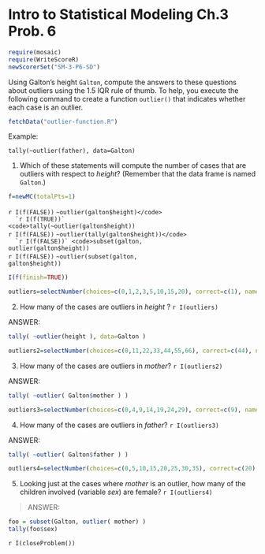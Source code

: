Intro to Statistical Modeling Ch.3 Prob. 6
========================================================
```r
require(mosaic)
require(WriteScoreR)
newScorerSet("SM-3-P6-SD")
```

Using Galton's height `Galton`, compute the answers to these
questions about outliers using the 1.5 IQR rule of
thumb.  To help, you execute the following command to create a function `outlier()` that indicates whether each case is an outlier. 

```r
fetchData("outlier-function.R")
```

Example:
```
tally(~outlier(father), data=Galton)
```

1. Which of these statements will compute the number of cases that
  are outliers with respect to *height*?  (Remember that the data
  frame is named `Galton`.)
```r
f=newMC(totalPts=1)
```
  `r I(f(FALSE))` <code>~outlier(galton$height)</code>     
  `r I(f(TRUE))` <code>tally(~outlier(galton$height))</code>     
  `r I(f(FALSE))` <code>~outlier(tally(galton$height))</code>     
  `r I(f(FALSE))` <code>subset(galton, outlier(galton$height))</code>     
  `r I(f(FALSE))` <code>~outlier(subset(galton, galton$height))</code>
```r
I(f(finish=TRUE))
```
 
```r
outliers=selectNumber(choices=c(0,1,2,3,5,10,15,20), correct=c(1), name="height", totalPts=1)
```
2. How many of the cases are outliers in *height* ? `r I(outliers)`

<aside>
ANSWER:         
```r
tally( ~outlier(height ), data=Galton )      
```
</aside>

```r
outliers2=selectNumber(choices=c(0,11,22,33,44,55,66), correct=c(44), name="mother", totalPts=1)
```
3. How many of the cases are outliers in *mother*? `r I(outliers2)`

<aside>
ANSWER:
```r
tally( ~outlier( Galton$mother ) )      
```
</aside>

```r
outliers3=selectNumber(choices=c(0,4,9,14,19,24,29), correct=c(9), name="father", totalPts=1)
```
4. How many of the cases are outliers in *father*? `r I(outliers3)`

<aside>
ANSWER:
```r
tally( ~outlier( Galton$father ) )     
```
</aside>

```r
outliers4=selectNumber(choices=c(0,5,10,15,20,25,30,35), correct=c(20), name="female", totalPts=1)
```
(5) Looking just at the cases where *mother* is an outlier, how
  many of the children involved (variable *sex*) are female? `r I(outliers4)`
  
<aside>
>ANSWER:
```r
foo = subset(Galton, outlier( mother) )      
tally(foo$sex)     
```
</aside>

`r I(closeProblem())`
